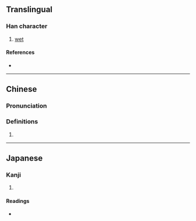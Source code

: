 {{character info/new}}
==Translingual==

===Han character===
{{Han char|rn=85|rad=水|as=10|sn=13|four=|canj=EASM|ids=⿰氵𦐇}}

# [[wet]]

====References====
* {{Han ref|kx=0641.130|dkj=17991|dj=1048.180|hdz=31698.090|uh=6EBB|ud=28347}}

----

==Chinese==
{{zh-forms}}

===Pronunciation===
{{zh-pron
|m=tā
|c=taap3
|mc=
|oc=y
|ma=
|cat=a
}}

===Definitions===
{{zh-hanzi}}

# {{rfdef|lang=zh}}

----

==Japanese==

===Kanji===
{{ja-kanji|grade=|rs=水10}}

# {{defn|lang=ja|sort=水10}}

====Readings====
* {{ja-readings|on=[[とう]] (tō)|kun=[[うるおう]] (uruou)}}